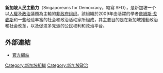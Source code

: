 {{Infobox NPO
|organization_name  = 新加坡人民主動力
|organization_logo  = [[File:Singaporeans_For_Democracy_SFD_Logo.png|100px]]
|organization_motto = 宣传，激进主义, 行动
|organization_type  = 
|founded            = 2010年
|location           = [[新加坡|新加坡]]
|key_people         = James Gomez, Martyn See
|fields             = 媒体的关注，宣传，研究, 激进主义
|services           = 
|homepage           = [http://www.sfd.sg/ www.sfd.sg]
}}

'''新加坡人民主動力'''（Singaporeans for Democracy，縮寫 SFD），是新加坡一个以[[人權|人權]]及[[政治|政治]]議題為主軸的[[非政府组织|非政府组织]]。該組織於2009年由活躍的學者[[詹姆斯·戈麦斯|詹姆斯·戈麦斯]]和一些经验丰富的社会和政治活动家所組成，其主要目的是在新加坡推動政治和社会改革，以及促进多党派的公民权利和政治平台。

== 外部連結 ==
* [https://web.archive.org/web/20101206103029/http://sfd.sg/ 官方網站]

[[Category:新加坡組織|Category:新加坡組織]]
[[Category:新加坡政治|Category:新加坡政治]]